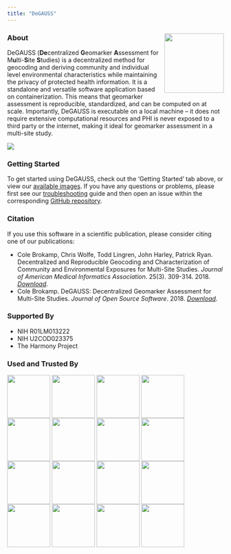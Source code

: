 ```yaml
---
title: "DeGAUSS"
---
```


### About <a href='https://degauss-org.github.io'><img src='figs/DeGAUSS_hex.png' align="right" height="138.5" /></a>

DeGAUSS (**De**centralized **G**eomarker **A**ssessment for M**u**lti-**S**ite **S**tudies) is a decentralized method for geocoding and deriving community and individual level environmental characteristics while maintaining the privacy of protected health information. It is a standalone and versatile software application based on containerization.  This means that geomarker assessment is reproducible, standardized, and can be computed on at scale. Importantly, DeGAUSS is executable on a local machine -- it does not require extensive computational resources and PHI is never exposed to a third party or the internet, making it ideal for geomarker assessment in a multi-site study. 

<img src='figs/degauss_multisite_study-degauss_flow.png'/>

### Getting Started

To get started using DeGAUSS, check out the 'Getting Started' tab above, or view our [available images](https://degauss.org/available_images). If you have any questions or problems, please first see our [troubleshooting](https://degauss.org/troubleshooting) guide and then open an issue within the corresponding [GitHub repository](https://github.com/degauss-org).

### Citation

If you use this software in a scientific publication, please consider citing one of our publications:

- Cole Brokamp, Chris Wolfe, Todd Lingren, John Harley, Patrick Ryan. Decentralized and Reproducible Geocoding and Characterization of Community and Environmental Exposures for Multi-Site Studies. *Journal of American Medical Informatics Association*. 25(3). 309-314. 2018. [*Download*](https://colebrokamp-website.s3.amazonaws.com/publications/Brokamp_JAMIA_2017.pdf).
- Cole Brokamp. DeGAUSS: Decentralized Geomarker Assessment for Multi-Site Studies. *Journal of Open Source Software*. 2018. [*Download*](https://colebrokamp-website.s3.amazonaws.com/publications/Brokamp_JOSS_2018.pdf).

### Supported By
   * NIH R01LM013222
   * NIH U2COD023375
   * The Harmony Project

### Used and Trusted By 
  <img align="center" src="figs/NIH_logo.png" width="100" /> <img align="center" src="figs/vandy2_logo.png" width="100" /> <img align="center" src="figs/ECHO_logo.jpg" width="100" /> <img align="center" src="figs/cchmc_logo.png" width="100" /> <img align="center" src="figs/childrens_philly_logo.png" width="100" /> <img align="center" src="figs/BCH_logo.png" width="100" /> <img align="center" src="figs/eMERGE_logo.png" width="100" /> <img align="center" src="figs/pepr_logo.png" width="100" /> <img align="center" src="figs/harvard_logo.jpg" width="100" /> <img align="center" src="figs/nw_logo.png" width="100" /> <img align="center" src="figs/columbia_logo.png" width="100" /> <img align="center" src="figs/weill_logo.png" width="100" /> <img align="center" src="figs/odh_logo.png" width="100" /> <img align="center" src="figs/jfs_logo.jpg" width="100" /> <img align="center" src="figs/stjude_logo.jpg" width="100" /> <img align="center" src="figs/mayo_logo.jpg" width="100" /> 


